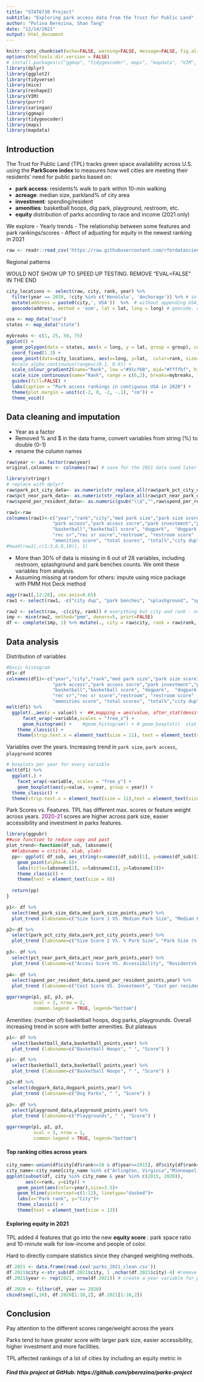 ```yaml
---
title: "STAT6730 Project"
subtitle: "Exploring park access data from the Trust for Public Land"
author: "Polina Berezina, Shan Tang"
date: "12/14/2021"
output: html_document
---
```


```r
knitr::opts_chunk$set(echo=FALSE, warning=FALSE, message=FALSE, fig.align = 'center', dpi=300) # global settings
options(htmltools.dir.version = FALSE) 
# install.packages(c("ggmap", "tidygeocoder", maps", "mapdata", "VIM", "reshape2", "mice"))
library(dplyr)
library(ggplot2)
library(tidyverse)
library(mice)
library(reshape2)
library(VIM)
library(purrr)
library(xaringan)
library(ggmap)
library(tidygeocoder)
library(maps)
library(mapdata)
```
  
## Introduction
The Trust for Public Land (TPL) tracks green space availability across U.S. using the **ParkScore index** to measures how well cities are meeting their residents’ need for public parks based on: 

- **park access**: residents% walk to park within 10-min walking 
- **acreage**: median size, parkland% of city area
- **investment**: spending/resident
- **amenities**: basketball hoops, dig park, playground, restroom, etc.
- **equity** distribution of parks according to race and income (2021 only)

We explore
- Yearly trends
- The relationship between some features and park rankings/scores
- Affect of adjusting for equity in the newest ranking in 2021

```r
raw <- readr::read_csv('https://raw.githubusercontent.com/rfordatascience/tidytuesday/master/data/2021/2021-06-22/parks.csv')
```

Regional patterns 

WOULD NOT SHOW UP TO SPEED UP TESTING. REMOVE "EVAL=FALSE" IN THE END

```r
city_locations <- select(raw, city, rank, year) %>% 
  filter(year == 2020, !city %in% c('Honolulu', 'Anchorage')) %>% # so that we show contiguous usa only, for 2020 year
  mutate(address = paste0(city,', USA'))  %>%  # without appending USA, algorithm confuses same-named cities in other countries
  geocode(address, method = 'osm', lat = lat, long = long) # geocode, or find lat long for each city

usa <- map_data("usa")
states <- map_data("state")

mybreaks <- c(1, 25, 50, 75)
ggplot() + 
  geom_polygon(data = states, aes(x = long, y = lat, group = group), color="grey", fill="grey99") +
  coord_fixed(1.3) +
  geom_point(data=city_locations, aes(x=long, y=lat,  color=rank, size=rank), stroke=F, alpha=0.8) +
  #scale_alpha_continuous(range=c(0.1, 0.9)) + 
  scale_colour_gradient2(name="Rank", low ="#91cf60", mid="#ffffbf", high = "#fc8d59", midpoint = 47, breaks=mybreaks, labels = c("1-19", "25-50", "50-74", "75+"), guide = "legend") +
  scale_size_continuous(name="Rank", range = c(6,2), breaks=mybreaks, labels = c("1-19", "25-50", "50-74", "75+"))+
  guides(fill=FALSE) +
  labs(caption = "Park access rankings in contiguous USA in 2020") +
  theme(plot.margin = unit(c(-2, 0, -2, -.1), "cm")) +
  theme_void()
```


## Data cleaning and imputation

- Year as a factor
- Removed % and $ in the data frame, convert variables from string (%) to double (0-1)
- rename the column names

```r
raw$year <- as.factor(raw$year)
original.colnames <- colnames(raw) # save for the 2021 data used later

library(stringr)
# replace with dplyr?
raw$park_pct_city_data<- as.numeric(str_replace_all(raw$park_pct_city_data, "%", ""))
raw$pct_near_park_data<- as.numeric(str_replace_all(raw$pct_near_park_data, "%", ""))
raw$spend_per_resident_data<- as.numeric(gsub("\\$","",raw$spend_per_resident_data))

raw1<-raw
colnames(raw1)<-c("year","rank","city","med park size","park size score1","park size pct", "park size score2",
                 "park access","park access socre","park investment","park investment score",
                 "basketball","basketball score", "dogpark",  "dogpark score", "playground", "playground score",
                 "rec sr","rec sr socre","restroom", "restroom score" , "splashground",  "splashground score",
                 "amenities score", "total scores", "total%","city dup","park benches")
#head(raw1[,c(1:3,6,8,10)], 1)
```


- More than 30% of data is missing in 6 out of 28 variables, including restroom, splashground and park benches counts. We omit these variables from analysis. 
- Assuming missing at random for others: impute using mice package with PMM Hot Deck method

```r
aggr(raw1[,12:28], cex.axis=0.65)
raw1 <- select(raw1, -c("city dup", "park benches", "splashground", "splashground score", "restroom score", "restroom"))

raw2 <- select(raw, -c(city, rank)) # everything but city and rank - not useful in imputations
imp <- mice(raw2, method="pmm", donors=5, print=FALSE) 
df <- complete(imp, 1) %>% mutate(., city = raw$city, rank = raw$rank, .after=1) # append back city and rank vars
```


## Data analysis

Distribution of variables

```r
#basic histogram
df1<-df
colnames(df1)<-c("year","city","rank","med park size","park size score1","park size pct", "park size score2",
                 "park access","park access socre","park investment","park investment score",
                 "basketball","basketball score", "dogpark",  "dogpark score", "playground", "playground score",
                 "rec sr","rec sr score","restroom", "restroom score" , "splashground",  "splashground score",
                 "amenities score", "total scores", "total%","city dup","park benches")
melt(df1) %>% 
  ggplot(.,aes(x = value)) +  ##,mapping = aes(value, after_stat(density))
      facet_wrap(~variable,scales = "free_x") + 
      geom_histogram() +    #geom_histogram() + # geom_boxplot()  stat_bin(binwidth = h_sturges)
    theme_classic() +
    theme(strip.text.x = element_text(size = 11), text = element_text(size = 9), axis.text.x = element_text(angle=90)) 
```


Variables over the years. Increasing trend in `park size`, `park access`, `playground` scores

```r
# boxplots per year for every varaible
melt(df1) %>% 
  ggplot(.) + 
    facet_wrap(~variable, scales = "free_y") + 
    geom_boxplot(aes(y=value, x=year, group = year)) +
  theme_classic() +
  theme(strip.text.x = element_text(size = 11),text = element_text(size = 9), axis.text.x = element_text(angle=90)) 
```

Park Scores vs. Features. TPL has different max. scores or feature weight across years. <span style="color:purple">2020-21</span> scores are higher across park size, easier accessibility and investment in parks features.

```r
library(ggpubr)
##use function to reduce copy and past
plot_trend<-function(df_sub, labsname){
  ##labsname = c(title, xlab, ylab)
  pp<- ggplot( df_sub, aes_string(x=names(df_sub)[1], y=names(df_sub)[2], color=names(df_sub)[3]) )+ 
    geom_point(alpha=0.6)+
    labs(title=labsname[1], x=labsname[2], y=labsname[3])+
    theme_classic() +
    theme(text = element_text(size = 9))
    
  return(pp)
}

p1<- df %>% 
  select(med_park_size_data,med_park_size_points,year) %>% 
  plot_trend (labsname=c("Size Score 1 VS. Median Park Size", "Median Park Size (Acres)", "Score") )

p2<-df %>% 
  select(park_pct_city_data,park_pct_city_points,year) %>% 
  plot_trend (labsname=c("Size Score 2 VS. % Park Size", "Park Size (% city area) ", "Score") ) 
  
p3<- df %>% 
  select(pct_near_park_data,pct_near_park_points,year) %>% 
  plot_trend (labsname=c("Access Score VS. Accessibility", "Residents% within 10-min Walking", "Score") )
  
p4<- df %>% 
  select(spend_per_resident_data,spend_per_resident_points,year) %>% 
  plot_trend (labsname=c("Cost Score VS. Investment", "Cost per resident ($)", "Score") )

ggarrange(p1, p2, p3, p4,
          ncol = 2, nrow = 2,
          common.legend = TRUE, legend="bottom")
```


Amenities: (number of) basketball hoops, dog parks, playgrounds. Overall increasing trend in score with better amenities. But plateaus

```r
p1<- df %>% 
  select(basketball_data,basketball_points,year) %>% 
  plot_trend (labsname=c("Basketball Hoops", " ", "Score") )
```


```r
p1<- df %>% 
  select(basketball_data,basketball_points,year) %>% 
  plot_trend (labsname=c("Basketball Hoops", " ", "Score") )

p2<-df %>% 
  select(dogpark_data,dogpark_points,year) %>% 
  plot_trend (labsname=c("Dog Parks", " ", "Score") ) 
  
p3<- df %>% 
  select(playground_data,playground_points,year) %>% 
  plot_trend (labsname=c("Playgrounds", " ", "Score") )

ggarrange(p1, p2, p3, 
          ncol = 3, nrow = 1,
          common.legend = TRUE, legend="bottom")
```


#### Top ranking cities across years

```r
city_name<-union(df$city[df$rank<=10 & df$year==2015], df$city[df$rank<=10 & df$year==2020])  ## city
city_name<-city_name[city_name %in% c("Arlington, Virginia","Minneapolis","Irvine") ==FALSE]
ggplot(subset(df, city %in% city_name & year %in% c(2015, 2020)),
       aes(x=rank, y=city)) +
    geom_point(aes(color=year),size=3.5)+
    geom_hline(yintercept=c(1:12), linetype="dashed")+
    labs(x="Park rank", y="City")+
    theme_classic() +
    theme(text = element_text(size = 13))
```



#### Exploring equity in 2021

TPL added 4 features that go into the new **equity score** : park space ratio and 10-minute walk for low-income and people of color.


Hard to directly compare statistics since they changed weighting methods.

```r
df.2021 <- data.frame(read.csv('parks_2021_clean.csv'))
df.2021$city <-str_sub(df.2021$city, 1 ,nchar(df.2021$city)-4) #remove state
df.2021$year <- rep(2021, nrow(df.2021)) # create a year variable for plotting purposes

df.2020 <- filter(df, year == 2020)
cbind(seq(1,10), df.2020[1:10,2], df.2021[1:10,2])
```



## Conclusion 

Pay attention to the different scores range/weight across the years

Parks tend to have greater score with larger park size, easier accessibility, higher investment and more facilities. 

TPL affected rankings of a lot of cities by including an equity metric in 

##### Find this project at GitHub: https://github.com/pberezina/parks-project
